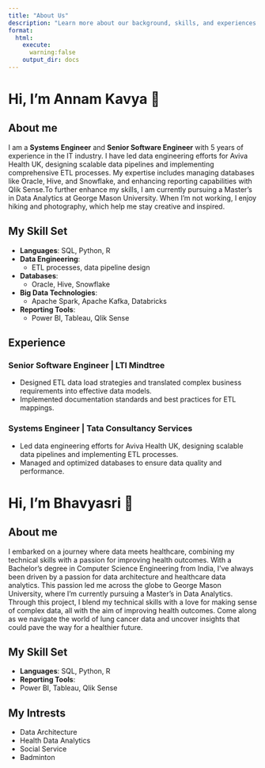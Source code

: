```yaml
---
title: "About Us"
description: "Learn more about our background, skills, and experiences."
format:
  html:
    execute:
      warning:false
    output_dir: docs
---
```


# Hi, I'm Annam Kavya 👋

## About me

I am a **Systems Engineer** and **Senior Software Engineer** with 5 years of experience in the IT industry. I have led data engineering efforts for Aviva Health UK, designing scalable data pipelines and implementing comprehensive ETL processes. My expertise includes managing databases like Oracle, Hive, and Snowflake, and enhancing reporting capabilities with Qlik Sense.To further enhance my skills, I am currently pursuing a Master's in Data Analytics at George Mason University. When I'm not working, I enjoy hiking and photography, which help me stay creative and inspired.

## My Skill Set

-   **Languages**: SQL, Python, R
-   **Data Engineering**:
    -   ETL processes, data pipeline design
-   **Databases**:
    -   Oracle, Hive, Snowflake
-   **Big Data Technologies**:
    -   Apache Spark, Apache Kafka, Databricks
-   **Reporting Tools**:
    -   Power BI, Tableau, Qlik Sense

## Experience

### Senior Software Engineer \| LTI Mindtree

-   Designed ETL data load strategies and translated complex business requirements into effective data models.
-   Implemented documentation standards and best practices for ETL mappings.

### Systems Engineer \| Tata Consultancy Services

-   Led data engineering efforts for Aviva Health UK, designing scalable data pipelines and implementing ETL processes.
-   Managed and optimized databases to ensure data quality and performance.

# Hi, I'm Bhavyasri 👋

## About me

I embarked on a journey where data meets healthcare, combining my technical skills with a passion for improving health outcomes. With a Bachelor's degree in Computer Science Engineering from India, I've always been driven by a passion for data architecture and healthcare data analytics. This passion led me across the globe to George Mason University, where I'm currently pursuing a Master's in Data Analytics. Through this project, I blend my technical skills with a love for making sense of complex data, all with the aim of improving health outcomes. Come along as we navigate the world of lung cancer data and uncover insights that could pave the way for a healthier future.

## My Skill Set

-   **Languages**: SQL, Python, R
-   **Reporting Tools**:
-   Power BI, Tableau, Qlik Sense

## My Intrests

-   Data Architecture
-   Health Data Analytics
-   Social Service
-   Badminton

